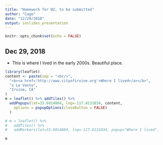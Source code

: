 ```yaml
---
title: "Homework for W2, to be submitted"
author: "Cage"
date: "12/29/2018"
output: ioslides_presentation
---
```


```r
knitr::opts_chunk$set(echo = FALSE)
```

## Dec 29, 2018
- This is where I lived in the early 2000s. Beautiful place.
```r
library(leaflet)
content <- paste(sep = "<br/>",
  "<b><a href='http://www.cityofirvine.org'>Where I lived</a></b>",
  "x Le Vanto",
  "Irvine, CA"
)
m = leaflet() %>% addTiles() %>%
  addPopups(lat=33.6914884, lng=-117.8131034, content,
    options = popupOptions(closeButton = FALSE)
  )

# m = leaflet() %>%
#   addTiles() %>%
#   addMarkers(lat=33.6914884, lng=-117.8131034, popup="Where I lived")

m
```

